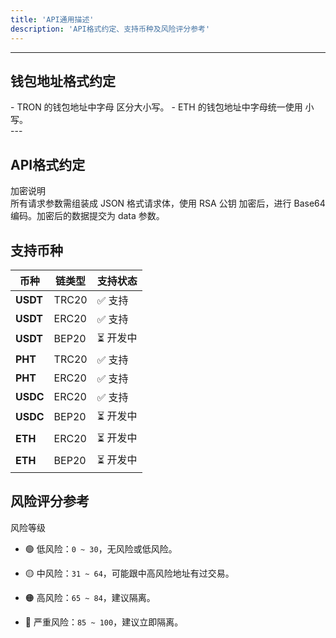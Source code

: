 ```yaml
---
title: 'API通用描述'
description: 'API格式约定、支持币种及风险评分参考'
---
```


---

## 钱包地址格式约定

<div className="bg-gray-50 p-4 rounded-lg border border-gray-200">
  - TRON 的钱包地址中字母 <span className="text-black font-semibold">区分大小写</span>。
  - ETH 的钱包地址中字母统一使用 <span className="text-black font-semibold">小写</span>。
</div>
---

## API格式约定

<Badge type="info" className="bg-blue-500 text-white px-2 py-1 rounded">
加密说明
</Badge>  
<div className="bg-gray-50 p-4 rounded-lg border border-gray-200">
所有请求参数需组装成 <span className="text-blue-600 font-semibold">JSON 格式请求体</span>，使用 <span className="text-blue-600 font-semibold">RSA 公钥</span> 加密后，进行 <span className="text-blue-600 font-semibold">Base64 编码</span>。加密后的数据提交为 <span className="text-blue-600 font-semibold"> data </span> 参数。
</div>


## 支持币种

| **币种** | **链类型** | **支持状态**       |
|----------|------------|--------------------|
| **USDT** | TRC20      | ✅ 支持            |
| **USDT** | ERC20      | ✅ 支持            |
| **USDT** | BEP20      | ⏳ 开发中          |
| **PHT**  | TRC20      | ✅ 支持            |
| **PHT**  | ERC20      | ✅ 支持            |
| **USDC** | ERC20      | ✅ 支持            |
| **USDC** | BEP20      | ⏳ 开发中          |
| **ETH**  | ERC20      | ⏳ 开发中          |
| **ETH**  | BEP20      | ⏳ 开发中          |

## 风险评分参考

<Badge type="warning" className="bg-yellow-500 text-white px-2 py-1 rounded">风险等级</Badge>

<div className="bg-gray-50 p-4 rounded-lg border border-gray-200">

- 🟢 <span className="font-semibold">低风险</span>：`0 ~ 30`，无风险或低风险。  

- 🟡 <span className="font-semibold">中风险</span>：`31 ~ 64`，可能跟中高风险地址有过交易。  

- 🟠 <span className="font-semibold">高风险</span>：`65 ~ 84`，建议隔离。  

- 🔴 <span className="font-semibold">严重风险</span>：`85 ~ 100`，建议立即隔离。  

</div>